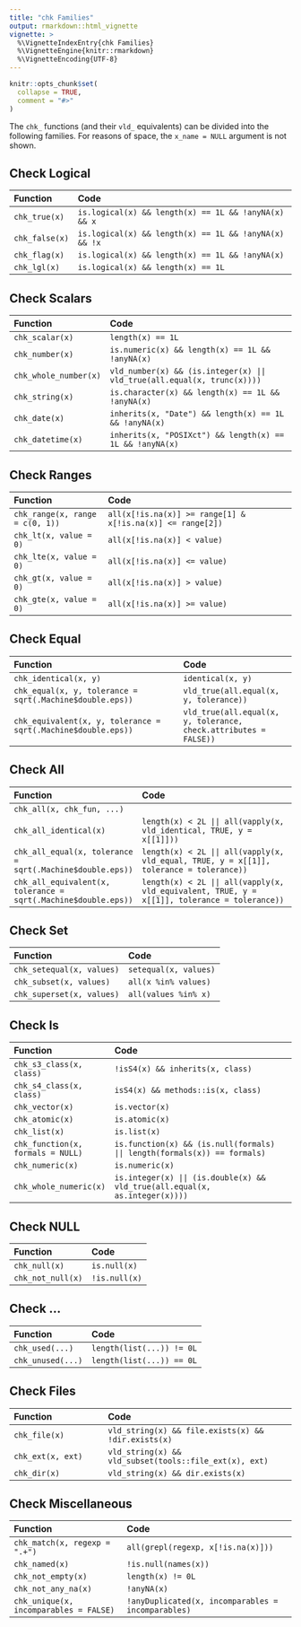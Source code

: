 ```yaml
---
title: "chk Families"
output: rmarkdown::html_vignette
vignette: >
  %\VignetteIndexEntry{chk Families}
  %\VignetteEngine{knitr::rmarkdown}
  %\VignetteEncoding{UTF-8}
---
```


```r
knitr::opts_chunk$set(
  collapse = TRUE,
  comment = "#>"
)
```

The `chk_` functions (and their `vld_` equivalents) can be divided into the following families.
For reasons of space, the `x_name = NULL` argument is not shown.

## Check Logical

Function | Code
:- | :-
`chk_true(x)` | `is.logical(x) && length(x) == 1L && !anyNA(x) && x`
`chk_false(x)` | `is.logical(x) && length(x) == 1L && !anyNA(x) && !x`
`chk_flag(x)` | `is.logical(x) && length(x) == 1L && !anyNA(x)`
`chk_lgl(x)` | `is.logical(x) && length(x) == 1L`

## Check Scalars

Function | Code
:- | :------
`chk_scalar(x)` | `length(x) == 1L`
`chk_number(x)` | `is.numeric(x) && length(x) == 1L && !anyNA(x)`
`chk_whole_number(x)` | `vld_number(x) && (is.integer(x) || vld_true(all.equal(x, trunc(x))))`
`chk_string(x)` | `is.character(x) && length(x) == 1L && !anyNA(x)`
`chk_date(x)` | `inherits(x, "Date") && length(x) == 1L && !anyNA(x)`
`chk_datetime(x)` | `inherits(x, "POSIXct") && length(x) == 1L && !anyNA(x)`

## Check Ranges

Function  | Code
:- | :---
`chk_range(x, range = c(0, 1))` | `all(x[!is.na(x)] >= range[1] & x[!is.na(x)] <= range[2])`
`chk_lt(x, value = 0)` | `all(x[!is.na(x)] < value)`
`chk_lte(x, value = 0)` | `all(x[!is.na(x)] <= value)`
`chk_gt(x, value = 0)` | `all(x[!is.na(x)] > value)`
`chk_gte(x, value = 0)` | `all(x[!is.na(x)] >= value)`

## Check Equal

Function | Code
:-- | :-
`chk_identical(x, y)` | `identical(x, y)`
`chk_equal(x, y, tolerance = sqrt(.Machine$double.eps))` | `vld_true(all.equal(x, y, tolerance))`
`chk_equivalent(x, y, tolerance = sqrt(.Machine$double.eps))` | `vld_true(all.equal(x, y, tolerance, check.attributes = FALSE))`

## Check All

Function |  Code
:- | :---
`chk_all(x, chk_fun, ...)` | 
`chk_all_identical(x)` | `length(x) < 2L || all(vapply(x, vld_identical, TRUE, y = x[[1]]))`
`chk_all_equal(x, tolerance = sqrt(.Machine$double.eps))` | `length(x) < 2L || all(vapply(x, vld_equal, TRUE, y = x[[1]], tolerance = tolerance))`
`chk_all_equivalent(x, tolerance = sqrt(.Machine$double.eps))` | `length(x) < 2L || all(vapply(x, vld_equivalent, TRUE, y = x[[1]], tolerance = tolerance))`

## Check Set

Function | Code
:- | :---
`chk_setequal(x, values)` | `setequal(x, values)`
`chk_subset(x, values)` | `all(x %in% values)`
`chk_superset(x, values)` | `all(values %in% x)`

## Check Is

Function | Code
:- | :---
`chk_s3_class(x, class)` | `!isS4(x) && inherits(x, class)`
`chk_s4_class(x, class)` | `isS4(x) && methods::is(x, class)`
`chk_vector(x)` | `is.vector(x)`
`chk_atomic(x)` | `is.atomic(x)`
`chk_list(x)` | `is.list(x)`
`chk_function(x, formals = NULL)` | `is.function(x) && (is.null(formals) || length(formals(x)) == formals)`
`chk_numeric(x)` | `is.numeric(x)`
`chk_whole_numeric(x)` | `is.integer(x) || (is.double(x) && vld_true(all.equal(x, as.integer(x))))`

## Check NULL

Function | Code
:- | :---
`chk_null(x)` | `is.null(x)`
`chk_not_null(x)` | `!is.null(x)`

## Check ...

Function | Code
:- | :---
`chk_used(...)` | `length(list(...)) != 0L`
`chk_unused(...)` | `length(list(...)) == 0L`

## Check Files

Function |  Code
:- | :---
`chk_file(x)` | `vld_string(x) && file.exists(x) && !dir.exists(x)`
`chk_ext(x, ext)` | `vld_string(x) && vld_subset(tools::file_ext(x), ext)`
`chk_dir(x)` | `vld_string(x) && dir.exists(x)`

## Check Miscellaneous

Function | Code
:- | :--
`chk_match(x, regexp = ".+")` | `all(grepl(regexp, x[!is.na(x)]))`
`chk_named(x)` |  `!is.null(names(x))`
`chk_not_empty(x)` |  `length(x) != 0L`
`chk_not_any_na(x)` |  `!anyNA(x)`
`chk_unique(x, incomparables = FALSE)` | `!anyDuplicated(x, incomparables = incomparables)`
